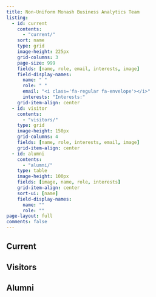 ```yaml
---
title: Non-Uniform Monash Business Analytics Team
listing:
  - id: current
    contents:
      - "current/"
    sort: name
    type: grid
    image-height: 225px
    grid-columns: 3
    page-size: 999
    fields: [name, role, email, interests, image]
    field-display-names:
      name: " "
      role: " "
      email: "<i class='fa-regular fa-envelope'></i>"
      interests: "Interests:"
    grid-item-align: center
  - id: visitor
    contents:
      - "visitors/"
    type: grid
    image-height: 150px
    grid-columns: 4
    fields: [name, role, interests, email, image]
    grid-item-align: center
  - id: alumni
    contents:
      - "alumni/"
    type: table
    image-height: 100px
    fields: [image, name, role, interests]
    grid-item-align: center
    sort-ui: [name]
    field-display-names:
      name: ""
      role: ""
page-layout: full
comments: false
---
```


## Current

:::{#current}
:::

## Visitors

:::{#visitor}
:::

## Alumni

:::{#alumni}
:::
